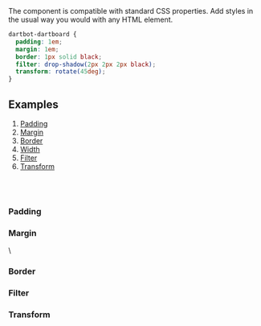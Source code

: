 
<Meta title="Components/Dartboard" name="CSS" />

<Title>CSS</Title>
<Subtitle>
The component is compatible with standard CSS properties.
Add styles in the usual way you would with any HTML element.
</Subtitle>

```css
dartbot-dartboard {
  padding: 1em;
  margin: 1em;
  border: 1px solid black;
  filter: drop-shadow(2px 2px 2px black);
  transform: rotate(45deg);
}
```

## Examples
1. [Padding](#padding)
2. [Margin](#margin)
3. [Border](#border)
4. [Width](#width)
5. [Filter](#filter)
6. [Transform](#transform)

<br /><br />

### Padding
<Canvas of={CssStories.Padding} />

### Margin
<Canvas of={CssStories.Margin} />\

### Border
<Canvas of={CssStories.Border} />

### Filter
<Canvas of={CssStories.Filters} />

### Transform
<Canvas of={CssStories.Transform} />

